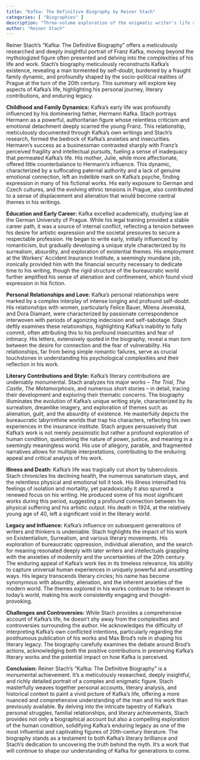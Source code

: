 ```yaml
---
title: "Kafka: The Definitive Biography by Reiner Stach"
categories: [ "Biographies" ]
description: "Three-volume exploration of the enigmatic writer's life and work"
author: "Reiner Stach"
---
```

Reiner Stach's "Kafka: The Definitive Biography" offers a meticulously researched and deeply insightful portrait of Franz Kafka, moving beyond the mythologized figure often presented and delving into the complexities of his life and work.  Stach's biography meticulously reconstructs Kafka's existence, revealing a man tormented by self-doubt, burdened by a fraught family dynamic, and profoundly shaped by the socio-political realities of Prague at the turn of the 20th century.  This summary will explore key aspects of Kafka's life, highlighting his personal journey, literary contributions, and enduring legacy.

**Childhood and Family Dynamics:** Kafka's early life was profoundly influenced by his domineering father, Hermann Kafka.  Stach portrays Hermann as a powerful, authoritarian figure whose relentless criticism and emotional detachment deeply scarred the young Franz.  This relationship, meticulously documented through Kafka's own writings and Stach's research, formed the bedrock of Kafka's anxieties and insecurities. Hermann's success as a businessman contrasted sharply with Franz's perceived fragility and intellectual pursuits, fueling a sense of inadequacy that permeated Kafka's life.  His mother, Julie, while more affectionate, offered little counterbalance to Hermann's influence.  This dynamic, characterized by a suffocating paternal authority and a lack of genuine emotional connection, left an indelible mark on Kafka’s psyche, finding expression in many of his fictional works.  His early exposure to German and Czech cultures, and the evolving ethnic tensions in Prague, also contributed to a sense of displacement and alienation that would become central themes in his writings.

**Education and Early Career:** Kafka excelled academically, studying law at the German University of Prague.  While his legal training provided a stable career path, it was a source of internal conflict, reflecting a tension between his desire for artistic expression and the societal pressures to secure a respectable profession.  He began to write early, initially influenced by romanticism, but gradually developing a unique style characterized by its surrealism, absurdity, and exploration of existential themes. His employment at the Workers' Accident Insurance Institute, a seemingly mundane job, ironically provided him with the financial security necessary to dedicate time to his writing, though the rigid structure of the bureaucratic world further amplified his sense of alienation and confinement, which found vivid expression in his fiction.

**Personal Relationships and Love:**  Kafka's personal relationships were marked by a complex interplay of intense longing and profound self-doubt. His relationships with women, particularly Felice Bauer, Milena Jesenská, and Dora Diamant, were characterized by passionate correspondence interwoven with periods of agonizing indecision and self-sabotage.  Stach deftly examines these relationships, highlighting Kafka's inability to fully commit, often attributing this to his profound insecurities and fear of intimacy.  His letters, extensively quoted in the biography, reveal a man torn between the desire for connection and the fear of vulnerability.  His relationships, far from being simple romantic failures, serve as crucial touchstones in understanding his psychological complexities and their reflection in his work.

**Literary Contributions and Style:** Kafka’s literary contributions are undeniably monumental. Stach analyzes his major works – *The Trial*, *The Castle*, *The Metamorphosis*, and numerous short stories – in detail, tracing their development and exploring their thematic concerns.  The biography illuminates the evolution of Kafka's unique writing style, characterized by its surrealism, dreamlike imagery, and exploration of themes such as alienation, guilt, and the absurdity of existence. He masterfully depicts the bureaucratic labyrinthine worlds that trap his characters, reflecting his own experiences in the insurance institute.  Stach argues persuasively that Kafka's work is not merely pessimistic but rather a profound exploration of human condition, questioning the nature of power, justice, and meaning in a seemingly meaningless world. His use of allegory, parable, and fragmented narratives allows for multiple interpretations, contributing to the enduring appeal and critical analysis of his work.

**Illness and Death:**  Kafka's life was tragically cut short by tuberculosis.  Stach chronicles his declining health, the numerous sanatorium stays, and the relentless physical and emotional toll it took.  His illness intensified his feelings of isolation and mortality, yet paradoxically it also spurred a renewed focus on his writing.  He produced some of his most significant works during this period, suggesting a profound connection between his physical suffering and his artistic output. His death in 1924, at the relatively young age of 40, left a significant void in the literary world.

**Legacy and Influence:** Kafka's influence on subsequent generations of writers and thinkers is undeniable. Stach highlights the impact of his work on Existentialism, Surrealism, and various literary movements.  His exploration of bureaucratic oppression, individual alienation, and the search for meaning resonated deeply with later writers and intellectuals grappling with the anxieties of modernity and the uncertainties of the 20th century.  The enduring appeal of Kafka's work lies in its timeless relevance, his ability to capture universal human experiences in uniquely powerful and unsettling ways. His legacy transcends literary circles; his name has become synonymous with absurdity, alienation, and the inherent anxieties of the modern world.  The themes explored in his works continue to be relevant in today's world, making his work consistently engaging and thought-provoking.

**Challenges and Controversies:**  While Stach provides a comprehensive account of Kafka's life, he doesn't shy away from the complexities and controversies surrounding the author.  He acknowledges the difficulty of interpreting Kafka’s own conflicted intentions, particularly regarding the posthumous publication of his works and Max Brod's role in shaping his literary legacy. The biography carefully examines the debate around Brod's actions, acknowledging both the positive contributions in preserving Kafka's literary works and the potential impact on how Kafka is perceived.

**Conclusion:** Reiner Stach's "Kafka: The Definitive Biography" is a monumental achievement.  It's a meticulously researched, deeply insightful, and richly detailed portrait of a complex and enigmatic figure.  Stach masterfully weaves together personal accounts, literary analysis, and historical context to paint a vivid picture of Kafka's life, offering a more nuanced and comprehensive understanding of the man and his work than previously available.  By delving into the intricate tapestry of Kafka's personal struggles, familial relationships, and literary achievements, Stach provides not only a biographical account but also a compelling exploration of the human condition, solidifying Kafka's enduring legacy as one of the most influential and captivating figures of 20th-century literature.  The biography stands as a testament to both Kafka's literary brilliance and Stach's dedication to uncovering the truth behind the myth.  It's a work that will continue to shape our understanding of Kafka for generations to come.

